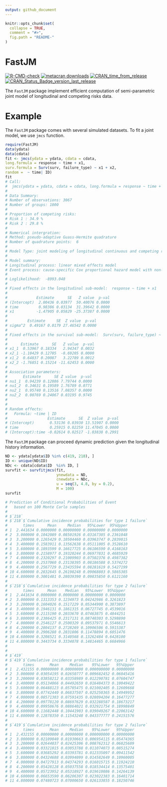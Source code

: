 ```yaml
---
output: github_document
---
```


```r
knitr::opts_chunk$set(
  collapse = TRUE,
  comment = "#>",
  fig.path = "README-"
)
```
# FastJM

<!-- badges: start -->
[![R-CMD-check](https://github.com/shanpengli/FastJM/workflows/R-CMD-check/badge.svg)](https://github.com/shanpengli/FastJM/actions)
[![metacran downloads](https://cranlogs.r-pkg.org/badges/FastJM)](https://cran.r-project.org/package=FastJM)
[![CRAN_time_from_release](https://www.r-pkg.org/badges/ago/FastJM)](https://cran.r-project.org/package=FastJM)
[![CRAN_Status_Badge_version_last_release](https://www.r-pkg.org/badges/version-last-release/FastJM)](https://cran.r-project.org/package=FastJM)
<!-- badges: end -->

The `FastJM` package implement efficient computation of semi-parametric joint model of longitudinal and competing risks data.

# Example

The `FastJM` package comes with several simulated datasets. To fit a joint model, we use `jmcs` function. 

```r
require(FastJM)
data(ydata)
data(cdata)
fit <- jmcs(ydata = ydata, cdata = cdata, 
long.formula = response ~ time + x1, 
surv.formula = Surv(surv, failure_type) ~ x1 + x2, 
random =  ~ time| ID)
fit
# Call:
#  jmcs(ydata = ydata, cdata = cdata, long.formula = response ~ time + x1, random = ~time | ID, surv.formula = Surv(surv, failure_type) ~ x1 + x2) 
# 
# Data Summary:
# Number of observations: 3067 
# Number of groups: 1000 
# 
# Proportion of competing risks: 
# Risk 1 : 34.9 %
# Risk 2 : 29.8 %
# 
# Numerical intergration:
# Method: pseudo-adaptive Guass-Hermite quadrature
# Number of quadrature points:  6 
# 
# Model Type: joint modeling of longitudinal continuous and competing risks data 
# 
# Model summary:
# Longitudinal process: linear mixed effects model
# Event process: cause-specific Cox proportional hazard model with non-parametric baseline hazard
# 
# Loglikelihood:  -8993.048 
# 
# Fixed effects in the longitudinal sub-model:  response ~ time + x1 
# 
#             Estimate      SE   Z value  p-val
# (Intercept)  2.00436 0.03977  50.40076 0.0000
# time         0.98386 0.03134  31.39642 0.0000
# x1          -1.47905 0.05829 -25.37387 0.0000
# 
#         Estimate     SE  Z value  p-val
# sigma^2  0.49167 0.0179 27.46542 0.0000
# 
# Fixed effects in the survival sub-model:  Surv(surv, failure_type) ~ x1 + x2 
# 
#      Estimate      SE   Z value  p-val
# x1_1  0.53967 0.18334   2.94347 0.0032
# x2_1 -1.10429 0.12705  -8.69205 0.0000
# x1_2  0.64837 0.20087   3.22789 0.0012
# x2_2 -1.76851 0.15214 -11.62453 0.0000
# 
# Association parameters:                 
#       Estimate      SE Z value  p-val
# nu1_1  0.94239 0.12086 7.79744 0.0000
# nu1_2  0.34631 0.19589 1.76789 0.0771
# nu2_1  0.95740 0.13516 7.08357 0.0000
# nu2_2  0.00769 0.24067 0.03195 0.9745
# 
# 
# Random effects:                 
#   Formula: ~time | ID 
#                  Estimate      SE  Z value  p-val
# (Intercept)       0.53136 0.03930 13.51907 0.0000
# time              0.25915 0.02259 11.47045 0.0000
# (Intercept):time -0.02614 0.02517 -1.03838 0.2991
```

The `FastJM` package can proceed dynamic prediction given the longitudinal history information.

```r
ND <- ydata[ydata$ID %in% c(419, 218), ]
ID <- unique(ND$ID)
NDc <- cdata[cdata$ID  %in% ID, ]
survfit <- survfitjmcs(fit, 
                       ynewdata = ND, 
                       cnewdata = NDc, 
                       u = seq(3, 4.8, by = 0.2), 
                       M = 100)
survfit

# Prediction of Conditional Probabilities of Event
# 	based on 100 Monte Carlo samples
# 
# $`218`
# $`218`$`Cumulative incidence probabilities for type 1 failure`
#       times      Mean     Median   95%Lower  95%Upper
# 1  2.441634 0.0000000 0.00000000 0.00000000 0.0000000
# 2  3.000000 0.1042089 0.08501926 0.03167305 0.2361048
# 3  3.200000 0.1265429 0.10504460 0.03963747 0.2839815
# 4  3.400000 0.1583911 0.13562638 0.05111005 0.3528610
# 5  3.600000 0.1893599 0.16617725 0.06106590 0.4168163
# 6  3.800000 0.2158977 0.19320244 0.06977831 0.4685929
# 7  4.000000 0.2320297 0.21009903 0.07502376 0.4987382
# 8  4.200000 0.2537060 0.23138395 0.08186588 0.5374272
# 9  4.400000 0.2567729 0.23435594 0.08281619 0.5427199
# 10 4.600000 0.2832645 0.26198248 0.09068803 0.5865385
# 11 4.800000 0.3001481 0.28039390 0.09835850 0.6121160
# 
# $`218`$`Cumulative incidence probabilities for type 2 failure`
#       times      Mean    Median   95%Lower  95%Upper
# 1  2.441634 0.0000000 0.0000000 0.00000000 0.0000000
# 2  3.000000 0.1313353 0.1234973 0.04242986 0.3261823
# 3  3.200000 0.1604026 0.1517229 0.05344900 0.3873897
# 4  3.400000 0.1946131 0.1861315 0.06727745 0.4539016
# 5  3.600000 0.2115190 0.2033670 0.07463875 0.4844251
# 6  3.800000 0.2386425 0.2317131 0.08740303 0.5298890
# 7  4.000000 0.2546127 0.2500329 0.09537971 0.5546613
# 8  4.200000 0.2804137 0.2728269 0.10906506 0.5915387
# 9  4.400000 0.2906288 0.2831806 0.11478894 0.6051476
# 10 4.600000 0.3208521 0.3140568 0.13262484 0.6428100
# 11 4.800000 0.3443734 0.3334078 0.14814465 0.6684966
# 
# 
# $`419`
# $`419`$`Cumulative incidence probabilities for type 1 failure`
#       times       Mean     Median    95%Lower   95%Upper
# 1  2.432155 0.00000000 0.00000000 0.000000000 0.00000000
# 2  3.000000 0.03054195 0.02650777 0.009682452 0.06045416
# 3  3.200000 0.03858212 0.03358989 0.012290781 0.07604747
# 4  3.400000 0.05134066 0.04492659 0.016484373 0.10049422
# 5  3.600000 0.06488123 0.05705475 0.021002405 0.12609668
# 6  3.800000 0.07742440 0.06837507 0.025250365 0.14949952
# 7  4.000000 0.08571303 0.07591435 0.028094204 0.16477277
# 8  4.200000 0.09778120 0.08697629 0.032288587 0.18673217
# 9  4.400000 0.09958676 0.08864021 0.032921754 0.18998849
# 10 4.600000 0.11682448 0.10441903 0.039049267 0.22063142
# 11 4.800000 0.12878350 0.11543248 0.043377777 0.24151576
# 
# $`419`$`Cumulative incidence probabilities for type 2 failure`
#       times       Mean     Median    95%Lower   95%Upper
# 1  2.432155 0.00000000 0.00000000 0.000000000 0.00000000
# 2  3.000000 0.02109040 0.01930663 0.006954115 0.05474365
# 3  3.200000 0.02644037 0.02425306 0.008762312 0.06825689
# 4  3.400000 0.03321015 0.03053788 0.011074073 0.08515274
# 5  3.600000 0.03685292 0.03393781 0.012335097 0.09411542
# 6  3.800000 0.04324688 0.03994099 0.014582649 0.10960005
# 7  4.000000 0.04727913 0.04374293 0.016015715 0.11924210
# 8  4.200000 0.05428128 0.05037558 0.018534414 0.13575401
# 9  4.400000 0.05723952 0.05318927 0.019610086 0.14264139
# 10 4.600000 0.06653590 0.06206307 0.023022383 0.16401714
# 11 4.800000 0.07480723 0.07000650 0.026133855 0.18250746

```


